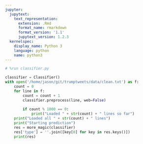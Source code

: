 ```yaml
---
jupyter:
  jupytext:
    text_representation:
      extension: .Rmd
      format_name: rmarkdown
      format_version: '1.1'
      jupytext_version: 1.2.3
  kernelspec:
    display_name: Python 3
    language: python
    name: python3
---
```


```python
# %run classifier.py
```

```python
classifier = Classifier()
with open('/home/jason/git/trumptweets/data/clean.txt') as f:
    count = 0
    for line in f:
        count = count + 1
        classifier.preprocess(line, web=False)
        
        if count % 1000 == 0:
            print("Loaded " + str(count) + " lines so far")
    print("Loaded all " + str(count) + " lines")
    print("Starting prediction")
    res = more_magic(classifier)
    res['type'] = ''.join([key[0] for key in res.keys()])
    print(res)
```
